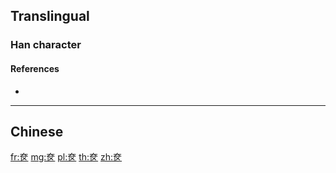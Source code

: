 {{character info/new}}
{{also|奩}}
==Translingual==

===Han character===
{{Han char|rn=37|rad=大|as=04|sn=7|four=|canj=KSK|ids=⿱大区}}

====References====
* {{Han ref|kx=0250.161|hdz=10529.090|uh=5941|ud=22849}}

----

==Chinese==
{{zh-see|奩}}

[[fr:奁]]
[[mg:奁]]
[[pl:奁]]
[[th:奁]]
[[zh:奁]]
